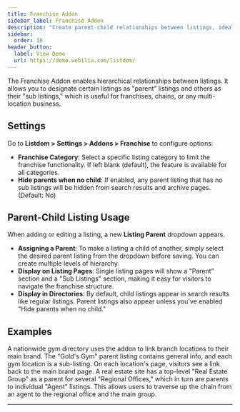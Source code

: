 ```yaml
---
title: Franchise Addon
sidebar_label: Franchise Addon
description: "Create parent-child relationships between listings, ideal for franchises or multi-location businesses."
sidebar:
  order: 18
header_button:
  label: View Demo
  url: https://demo.webilia.com/listdom/
---
```


The Franchise Addon <Badge text="Pro" /> enables hierarchical relationships between listings. It allows you to designate certain listings as "parent" listings and others as their "sub listings," which is useful for franchises, chains, or any multi-location business.

## Settings
Go to **Listdom > Settings > Addons > Franchise** to configure options:

- **Franchise Category**: Select a specific listing category to limit the franchise functionality. If left blank (default), the feature is available for all categories.
- **Hide parents when no child**: If enabled, any parent listing that has no sub listings will be hidden from search results and archive pages. (Default: No)

## Parent-Child Listing Usage
When adding or editing a listing, a new **Listing Parent** dropdown appears.

- **Assigning a Parent**: To make a listing a child of another, simply select the desired parent listing from the dropdown before saving. You can create multiple levels of hierarchy.
- **Display on Listing Pages**: Single listing pages will show a "Parent" section and a "Sub Listings" section, making it easy for visitors to navigate the franchise structure.
- **Display in Directories**: By default, child listings appear in search results like regular listings. Parent listings also appear unless you've enabled "Hide parents when no child."

## Examples
<CardGrid>
  <Card title="Franchise Chain Example">
    A nationwide gym directory uses the addon to link branch locations to their main brand. The "Gold's Gym" parent listing contains general info, and each gym location is a sub-listing. On each location's page, visitors see a link back to the main brand page.
  </Card>
  <Card title="Multi-level Organization">
    A real estate site has a top-level "Real Estate Group" as a parent for several "Regional Offices," which in turn are parents to individual "Agent" listings. This allows users to traverse up the chain from an agent to the regional office and the main group.
  </Card>
</CardGrid>

<LinkCard title="Listdom Documentation" href="[https://api.webilia.com/go/listdom-docs/](https://api.webilia.com/go/listdom-docs/)" />

---